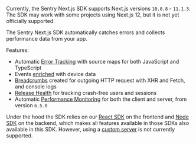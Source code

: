 <Note>

Currently, the Sentry Next.js SDK supports Next.js versions `10.0.8` - `11.1.3`. The SDK may work with some projects using Next.js 12, but it is not yet officially supported.

</Note>

The Sentry Next.js SDK automatically catches errors and collects performance data from your app.

Features:

- Automatic [Error Tracking](/product/issues/) with source maps for both JavaScript and TypeScript
- Events [enriched](/platforms/javascript/enriching-events/context/) with device data
- [Breadcrumbs](/platforms/javascript/enriching-events/breadcrumbs/) created for outgoing HTTP request with XHR and Fetch, and console logs
- [Release Health](/product/releases/health/) for tracking crash-free users and sessions
- Automatic [Performance Monitoring](/product/performance/) for both the client and server, from version `6.5.0`

Under the hood the SDK relies on our [React SDK](/platforms/javascript/guides/react/) on the frontend and [Node SDK](/platforms/node) on the backend, which makes all features available in those SDKs also available in this SDK.
However, using a [custom server](https://nextjs.org/docs/advanced-features/custom-server) is not currently supported.
